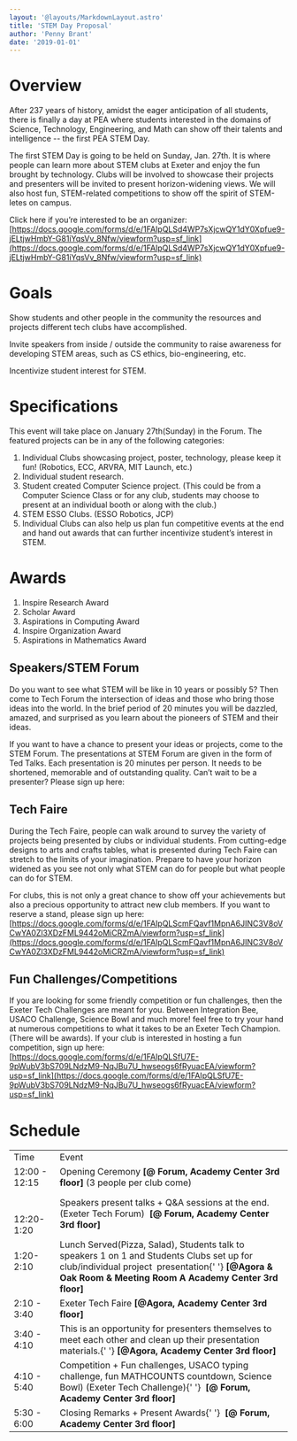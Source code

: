 ```yaml
---
layout: '@layouts/MarkdownLayout.astro'
title: 'STEM Day Proposal'
author: 'Penny Brant'
date: '2019-01-01'
---
```


# **Overview**

After 237 years of history, amidst the eager anticipation of all students, there is finally a day at PEA where students interested in the domains of Science, Technology, Engineering, and Math can show off their talents and intelligence -- the first PEA STEM Day.

The first STEM Day is going to be held on Sunday, Jan. 27th. It is where people can learn more about STEM clubs at Exeter and enjoy the fun brought by technology. Clubs will be involved to showcase their projects and presenters will be invited to present horizon-widening views. We will also host fun, STEM-related competitions to show off the spirit of STEM-letes on campus.

Click here if you’re interested to be an organizer: [https://docs.google.com/forms/d/e/1FAIpQLSd4WP7sXjcwQY1dY0Xpfue9-jELtjwHmbY-G81iYqsVv_8Nfw/viewform?usp=sf_link](https://docs.google.com/forms/d/e/1FAIpQLSd4WP7sXjcwQY1dY0Xpfue9-jELtjwHmbY-G81iYqsVv_8Nfw/viewform?usp=sf_link)

# **Goals**

Show students and other people in the community the resources and projects different tech clubs have accomplished.

Invite speakers from inside / outside the community to raise awareness for developing STEM areas, such as CS ethics, bio-engineering, etc.

Incentivize student interest for STEM.

# **Specifications**

This event will take place on January 27th(Sunday) in the Forum. The featured projects can be in any of the following categories:

1. Individual Clubs showcasing project, poster, technology, please keep it fun! (Robotics, ECC, ARVRA, MIT Launch, etc.)
2. Individual student research.
3. Student created Computer Science project. (This could be from a Computer Science Class or for any club, students may choose to present at an individual booth or along with the club.)
4. STEM ESSO Clubs. (ESSO Robotics, JCP)
5. Individual Clubs can also help us plan fun competitive events at the end and hand out awards that can further incentivize student’s interest in STEM.

# **Awards**

1. Inspire Research Award
2. Scholar Award
3. Aspirations in Computing Award
4. Inspire Organization Award
5. Aspirations in Mathematics Award

## Speakers/STEM Forum

Do you want to see what STEM will be like in 10 years or possibly 5? Then come to Tech Forum the intersection of ideas and those who bring those ideas into the world. In the brief period of 20 minutes you will be dazzled, amazed, and surprised as you learn about the pioneers of STEM and their ideas.

If you want to have a chance to present your ideas or projects, come to the STEM Forum. The presentations at STEM Forum are given in the form of Ted Talks. Each presentation is 20 minutes per person. It needs to be shortened, memorable and of outstanding quality. Can’t wait to be a presenter? Please sign up here:

## Tech Faire

During the Tech Faire, people can walk around to survey the variety of projects being presented by clubs or individual students. From cutting-edge designs to arts and crafts tables, what is presented during Tech Faire can stretch to the limits of your imagination. Prepare to have your horizon widened as you see not only what STEM can do for people but what people can do for STEM.

For clubs, this is not only a great chance to show off your achievements but also a precious opportunity to attract new club members. If you want to reserve a stand, please sign up here:[https://docs.google.com/forms/d/e/1FAIpQLScmFQavf1MpnA6JINC3V8oVCwYA0Zl3XDzFML9442oMiCRZmA/viewform?usp=sf_link](https://docs.google.com/forms/d/e/1FAIpQLScmFQavf1MpnA6JINC3V8oVCwYA0Zl3XDzFML9442oMiCRZmA/viewform?usp=sf_link)

## Fun Challenges/Competitions

If you are looking for some friendly competition or fun challenges, then the Exeter Tech Challenges are meant for you. Between Integration Bee, USACO Challenge, Science Bowl and much more! feel free to try your hand at numerous competitions to what it takes to be an Exeter Tech Champion. (There will be awards). If your club is interested in hosting a fun competition, sign up here: [https://docs.google.com/forms/d/e/1FAIpQLSfU7E-9pWubV3bS709LNdzM9-NqJBu7U_hwseogs6fRyuacEA/viewform?usp=sf_link](https://docs.google.com/forms/d/e/1FAIpQLSfU7E-9pWubV3bS709LNdzM9-NqJBu7U_hwseogs6fRyuacEA/viewform?usp=sf_link)

# **Schedule**

<table class=''>
  <tbody>
    <tr>
      <td>Time</td>
      <td>Event</td>
    </tr>
    <tr>
      <td>12:00 - 12:15</td>
      <td>
        Opening Ceremony<strong> [@ Forum, Academy Center 3rd floor] </strong>(3
        people per club come)
      </td>
    </tr>
    <tr>
      <td>
        <br></br>12:20-1:20
      </td>
      <td>
        Speakers present talks + Q&amp;A sessions at the end. (Exeter Tech
        Forum)<strong> &nbsp;[@ Forum, Academy Center 3rd floor]</strong>
      </td>
    </tr>
    <tr>
      <td>
        1:20-2:10<br></br>
      </td>
      <td>
        Lunch Served(Pizza, Salad), Students talk to speakers 1 on 1 and
        Students Clubs set up for club/individual project &nbsp;presentation{' '}
        <strong>
          [@Agora &amp; Oak Room &amp; Meeting Room A Academy Center 3rd floor]
        </strong>
      </td>
    </tr>
    <tr>
      <td>2:10 - 3:40</td>
      <td>
        Exeter Tech Faire<strong> [@Agora, Academy Center 3rd floor]</strong>
      </td>
    </tr>
    <tr>
      <td>3:40 - 4:10</td>
      <td>
        This is an opportunity for presenters themselves to meet each other and
        clean up their presentation materials.{' '}
        <strong>[@Agora, Academy Center 3rd floor]</strong>
      </td>
    </tr>
    <tr>
      <td>4:10 - 5:40</td>
      <td>
        Competition + Fun challenges, USACO typing challenge, fun MATHCOUNTS
        countdown, Science Bowl) (Exeter Tech Challenge){' '}
        <strong>&nbsp;[@ Forum, Academy Center 3rd floor]</strong>
      </td>
    </tr>
    <tr>
      <td>5:30 - 6:00</td>
      <td>
        Closing Remarks + Present Awards{' '}
        <strong>&nbsp;[@ Forum, Academy Center 3rd floor]</strong>
      </td>
    </tr>
  </tbody>
</table>
